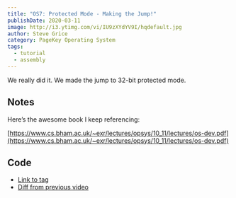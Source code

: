 ```yaml
---
title: "OS7: Protected Mode - Making the Jump!"
publishDate: 2020-03-11
image: http://i3.ytimg.com/vi/IU9zXYdYV9I/hqdefault.jpg
author: Steve Grice
category: PageKey Operating System
tags:
  - tutorial
  - assembly
---
```


We really did it. We made the jump to 32-bit protected mode.


<BlogYoutubeVideo videoId="IU9zXYdYV9I" />

## Notes

Here’s the awesome book I keep referencing:

[https://www.cs.bham.ac.uk/~exr/lectures/opsys/10_11/lectures/os-dev.pdf](https://www.cs.bham.ac.uk/~exr/lectures/opsys/10_11/lectures/os-dev.pdf)

## Code

- [Link to tag](https://github.com/pagekeysolutions/pkos/releases/tag/vid%2Fos007)
- [Diff from previous video](https://github.com/pagekeysolutions/pkos/compare/vid/os006..vid/os007)
